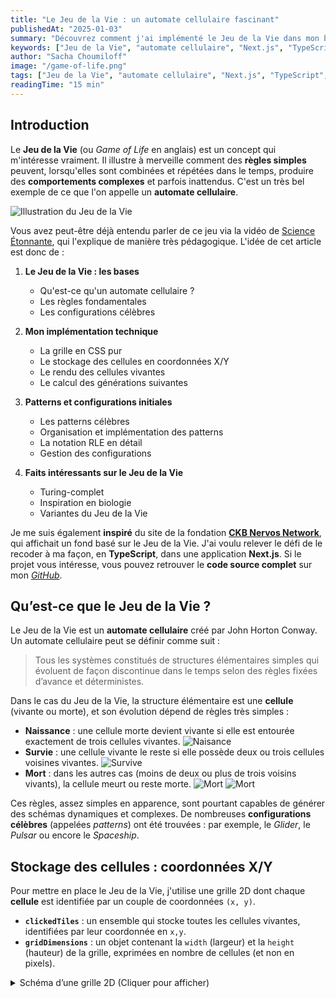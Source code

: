 ```yaml
---
title: "Le Jeu de la Vie : un automate cellulaire fascinant"
publishedAt: "2025-01-03"
summary: "Découvrez comment j'ai implémenté le Jeu de la Vie dans mon blog."
keywords: ["Jeu de la Vie", "automate cellulaire", "Next.js", "TypeScript", "automate cellulaire"]
author: "Sacha Choumiloff"
image: "/game-of-life.png"
tags: ["Jeu de la Vie", "automate cellulaire", "Next.js", "TypeScript", "automate cellulaire"]
readingTime: "15 min"
---
```


## Introduction

Le **Jeu de la Vie** (ou *Game of Life* en anglais) est un concept qui m'intéresse vraiment. Il illustre à merveille comment des **règles simples** peuvent, lorsqu'elles sont combinées et répétées dans le temps, produire des **comportements complexes** et parfois inattendus. C'est un très bel exemple de ce que l'on appelle un **automate cellulaire**.

![Illustration du Jeu de la Vie](/game-of-life.png)

Vous avez peut-être déjà entendu parler de ce jeu via la vidéo de [Science Étonnante](https://www.youtube.com/watch?v=S-W0NX97DB0), qui l'explique de manière très pédagogique. L'idée de cet article est donc de :

1. **Le Jeu de la Vie : les bases**
   - Qu'est-ce qu'un automate cellulaire ?
   - Les règles fondamentales
   - Les configurations célèbres

2. **Mon implémentation technique**
   - La grille en CSS pur
   - Le stockage des cellules en coordonnées X/Y
   - Le rendu des cellules vivantes
   - Le calcul des générations suivantes

3. **Patterns et configurations initiales**
   - Les patterns célèbres
   - Organisation et implémentation des patterns
   - La notation RLE en détail
   - Gestion des configurations

4. **Faits intéressants sur le Jeu de la Vie**
   - Turing-complet
   - Inspiration en biologie
   - Variantes du Jeu de la Vie

Je me suis également **inspiré** du site de la fondation [**CKB Nervos Network**](https://www.nervos.org/), qui affichait un fond basé sur le Jeu de la Vie. J'ai voulu relever le défi de le recoder à ma façon, en **TypeScript**, dans une application **Next.js**. Si le projet vous intéresse, vous pouvez retrouver le **code source complet** sur mon [*GitHub*](https://github.com/SChoumiloff/portfolio-sch).

## Qu’est-ce que le Jeu de la Vie ?

Le Jeu de la Vie est un **automate cellulaire** créé par John Horton Conway. Un automate cellulaire peut se définir comme suit :

> Tous les systèmes constitués de structures élémentaires simples qui évoluent de façon discontinue dans le temps selon des règles fixées d’avance et déterministes.

Dans le cas du Jeu de la Vie, la structure élémentaire est une **cellule** (vivante ou morte), et son évolution dépend de règles très simples :

- **Naissance** : une cellule morte devient vivante si elle est entourée exactement de trois cellules vivantes.
    ![Naisance](/gol-birth.png)
- **Survie** : une cellule vivante le reste si elle possède deux ou trois cellules voisines vivantes.
    ![Survive](/gol-stay.png)
- **Mort** : dans les autres cas (moins de deux ou plus de trois voisins vivants), la cellule meurt ou reste morte.
    ![Mort](/gol-death-less.png)
    ![Mort](/gol-death-much.png)

Ces règles, assez simples en apparence, sont pourtant capables de générer des schémas dynamiques et complexes. De nombreuses **configurations célèbres** (appelées *patterns*) ont été trouvées : par exemple, le *Glider*, le *Pulsar* ou encore le *Spaceship*.

## Stockage des cellules : coordonnées X/Y

Pour mettre en place le Jeu de la Vie, j'utilise une grille 2D dont chaque **cellule** est identifiée par un couple de coordonnées `(x, y)`.

- **`clickedTiles`** : un ensemble qui stocke toutes les cellules vivantes, identifiées par leur coordonnée en `x,y`.
- **`gridDimensions`** : un objet contenant la `width` (largeur) et la `height` (hauteur) de la grille, exprimées en nombre de cellules (et non en pixels).

<details>
<summary>Schéma d’une grille 2D (Cliquer pour afficher)</summary>

```plaintext
        y=0    y=1    y=2    y=3

x=0     (0,0)  (0,1)  (0,2)  (0,3)
x=1     (1,0)  (1,1)  (1,2)  (1,3)
x=2     (2,0)  (2,1)  (2,2)  (2,3)
x=3     (3,0)  (3,1)  (3,2)  (3,3)
```

Dans ce tableau, chaque case **(x,y)** peut être **vivante** ou **morte**. Le Jeu de la Vie se base ensuite sur les règles de naissance, survie et mort pour faire évoluer la grille. Pour appliquer les trois règles essentielles il est nécessaire de connaitre les voisins de chaque cellule.

## Calcul et stockage des voisins

Dans le Jeu de la Vie, chaque cellule vivante ou morte a 8 voisins potentiels (haut, bas, gauche, droite, et diagonales). 

![Voisins](/gol-neighbors.png)

Pour obtenir la liste de ces voisins, on :

1.	Parcourt les décalages possibles -1, 0, +1 en x et y.
2.	Exclut le déplacement (0,0) (la cellule elle-même).
3.	Normalise les coordonnées pour rester dans la grille et tenir compte du “retour” (si on dépasse les bords, on revient à l’autre extrémité).

Ce concept de normalisation donne un effet “tore” à la grille : traverser la bordure haute fait réapparaître en bas, et inversement. Il est propre à mon implémentation, dans le vrai jeu de la vie, la grille est infinie.

```plaintext
   (x-1, y-1) |  (x, y-1)  | (x+1, y-1)
   ------------------------------------
   (x-1, y)   |  (x,y)     | (x+1, y)
   ------------------------------------
   (x-1, y+1) |  (x, y+1)  | (x+1, y+1)
```

Chaque voisin est stocké dans une liste 2D, dont chaque élément est un objet `[x, y]`.

## Évolution du jeu : passage à la génération suivante

Pour passer d’une génération à la suivante, on va :

1.	Lister toutes les cellules à examiner :
    - Celles qui sont vivantes actuellement.
    - Leurs voisins potentiels (car une cellule morte peut éventuellement naître).
2.	Compter le nombre de voisins vivants pour chacune de ces cellules.
3.	Appliquer les règles :
    - Survie : une cellule vivante reste vivante si elle a 2 ou 3 voisins vivants.
    - Naissance : une cellule morte devient vivante si elle a 3 voisins vivants.
    - Mort : dans les autres cas, elle reste ou devient morte.
4.	Construire un nouvel ensemble de cellules vivantes en se basant sur ces règles.

## Intégration et code source

### Architecture 


```plaintext
.
├── layout.tsx
├── Layout.module.css
└── gol
    ├── gol-controls.tsx
    ├── gol-grid.tsx
    ├── useGol.ts
    └── patterns.ts
```

### `layout.tsx`

Le fichier `layout.tsx` est le composant racine de la page. Il contient le code de la grille, les boutons de contrôle et la gestion des évenements permettant de colorier la grille.

#### gestion des évenements

On définit l'action pour colorier la grille comme suit :
Trois événements sont nécessaires pour gérer le coloriage de manière similaire à Paint :

- `onMouseDown` : déclenche le coloriage et active la cellule sur laquelle le clic est effectué.
    ```tsx
        const handleMouseDown = (e: React.MouseEvent<HTMLDivElement>) => {
            const gridPattern = e.currentTarget.querySelector(`.${styles.gridPattern}`);
            if (!gridPattern) return;
            
            const rect = gridPattern.getBoundingClientRect();
            const x = Math.floor((e.clientX - rect.left) / TILE_SIZE);
            const y = Math.floor((e.clientY - rect.top) / TILE_SIZE);
        
            const tileKey = `${x},${y}`;
            setClickedTiles((prev) => {
                const newSet = new Set(prev);
                newSet.add(tileKey);
                return newSet;
            });
        
            setIsSelecting(true);
            setStartTile({ x, y });
        };
    ```
    - active la selection
    - définit la cellule de départ

- `onMouseMove` : continue le coloriage et détermine les nouvelles cellules à activer.
    ```tsx
        const handleMouseMove = (e: React.MouseEvent<HTMLDivElement>) => {
            if (!isSelecting) return;
        
            const gridPattern = e.currentTarget.querySelector(`.${styles.gridPattern}`);
            if (!gridPattern) return;
            
            const rect = gridPattern.getBoundingClientRect();
            const x = Math.floor((e.clientX - rect.left) / TILE_SIZE);
            const y = Math.floor((e.clientY - rect.top) / TILE_SIZE);
        
            const tileKey = `${x},${y}`;
            setClickedTiles((prev) => {
                const newSet = new Set(prev);
                newSet.add(tileKey);
                return newSet;
            });
        };
    ```
    - Si la selection est active, on continue le coloriage et détermine les nouvelles cellules à activer.
    - chaque cellule sont stockées dans un `Set` pour éviter les doublons.
- `onMouseUp` : arrête le coloriage.
    ```tsx
        const handleMouseUp = (e: React.MouseEvent<HTMLDivElement>) => {
            setIsSelecting(false);
        };
    ```
    - arrête la selection

#### Gestion de l'évolution du jeu

C'est aussi dans ce fichier qu'est appelé le hook `useGol` qui gère l'évolution du jeu.

```typescript
const {
    clickedTiles,      // Set des cellules vivantes
    setClickedTiles,   // Fonction pour mettre à jour les cellules
    isGameRunning,     // État du jeu (en cours ou en pause)
    setIsGameRunning,  // Fonction pour démarrer/arrêter le jeu
    isSelecting,       // État de la sélection en cours
    setIsSelecting,    // Fonction pour gérer la sélection
    startTile,         // Point de départ de la sélection
    setStartTile,      // Fonction pour définir le point de départ
    gridDimensions,    // Dimensions de la grille
} = useGameOfLife(TILE_SIZE);
```

### `useGol.ts`

Pour gérer toute la logique du jeu de manière réutilisable, j'ai créé un hook personnalisé `useGol`. Ce hook encapsule :

- L'état du jeu (cellules vivantes, dimensions de la grille)
- La logique de sélection
- Le calcul des générations suivantes
- La gestion du cycle de vie du jeu

C'est dans ce fichier qu'est définie la logique de l'évolution du jeu dont nous avons parlé précédemment.

#### Définition de l'interval de rafraichissement

```tsx  
    useEffect(() => {
        let intervalId: NodeJS.Timeout;
        if (isGameRunning && !isDisabled) {
            intervalId = setInterval(computeNextGeneration, 10000);
        }
        return () => {
            if (intervalId) {
                clearInterval(intervalId);
            }
        };
    }, [isGameRunning, computeNextGeneration, isDisabled]);
```

Ici on définit l'interval de rafraichissement à 10000ms (10s). Toutes les 10 secondes, la fonction `computeNextGeneration` est appelée c'est la focntion qui permet au jeu d'évoluer. 

#### `computeNextGeneration`

Elle permet de calculer la génération suivante en se basant sur le workflow définit précédemment.

**Calcul des voisins**

```tsx
    clickedTiles.forEach(tile => {
        cellsToCheck.add(tile);
        const [x, y] = tile.split(',').map(Number);
        getNeighbors(x, y).forEach(neighbor => cellsToCheck.add(neighbor));
    });
```

**Normalisation des coordonnées**

```tsx
    const normalizeCoordinates = (x: number, y: number): [number, number] => {
        const normalizedX = ((x % gridDimensions.width) + gridDimensions.width) % gridDimensions.width;
        const normalizedY = ((y % gridDimensions.height) + gridDimensions.height) % gridDimensions.height;
        return [normalizedX, normalizedY];
    };
```

La normalisation des coordonnées permet de gérer le retour à l'autre extrémité de la grille. 

**Application des règles du jeu**

```tsx
    if (clickedTiles.has(cell)) {
        if (livingNeighbors === 2 || livingNeighbors === 3) {
            nextGeneration.add(cell);
        }
    } else {
        if (livingNeighbors === 3) {
            nextGeneration.add(cell);
        }
    }
```

### `grid.tsx`

Ce fichier est le composant qui affiche la grille. Il utilise les états du hook `useGol` pour afficher les cellules vivantes et les cellules mortes. La grilles est totalement faite en CSS de la manière suivante : 

#### Le css

```css
    .gridPattern {
        position: fixed;
        top: 0;
        left: 0;
        right: 0;
        bottom: 0;
        z-index: -1;
        background-image: 
            linear-gradient(90deg, 
                var(--grid-color) 1px, 
                transparent 1px
            ),
            linear-gradient(0deg, 
                var(--grid-color) 1px, 
                transparent 1px
            );
        background-size: var(--tile-size) var(--tile-size);
        background-position: 0 0;
    }
```

- **position: fixed** : permet de positionner la grille en haut à gauche de la page.  
- **z-index: -1** : permet de placer la grille en arrière-plan.  
- **top: 0; left: 0; right: 0; bottom: 0;** : permet de couvrir toute la page (fenêtre du device).  
- **background-image** : permet de créer la grille en CSS (dessin de la grille en CSS).  

La grille est composé de deux `linear-gradient` :
- Un premier qui va de gauche à droite.
- Un second qui va de haut en bas.

Chaque `linear-gradient` est composé de deux parties :
- Une couleur de fond (ici `var(--grid-color)`)
- Une couleur de fond transparent

La taille de la grille est définie par la variable `--tile-size` qui est passée en props.

#### Rendu des cellules vivantes

Pour afficher les cellules vivantes sur la grille, j'utilise une approche simple mais efficace. Chaque cellule vivante est représentée par un `div` positionné de manière absolue sur la grille :

```tsx
    {Array.from(clickedTiles).map((key) => {
        const [x, y] = key.split(',').map(Number);
        return (
            <div
                key={key}
                className={styles.activeTile}
                style={{
                    top: y * tileSize + 1 + 'px',
                    left: x * tileSize + 2 + 'px',
                    width: tileSize - 3 + 'px',
                    height: tileSize - 3 + 'px',
                    position: 'absolute',
                    backgroundColor: resolvedTheme === 'dark' ? '#ffffff' : '#000000',
                }}
            />
        );
    })}
```

Ce code fait plusieurs choses intéressantes :

1. **Conversion des coordonnées** : Pour chaque cellule vivante stockée dans `clickedTiles`, je récupère ses coordonnées `x` et `y` à partir de la clé stockée sous forme "x,y".

2. **Positionnement précis** : Je calcule la position exacte de chaque cellule en :
   - Multipliant les coordonnées par la taille d'une cellule (`tileSize`)
   - Ajoutant de petits décalages (+1, +2) pour centrer parfaitement la cellule dans sa case
   - Réduisant légèrement la taille (-3) pour créer une petite marge autour de la cellule

J'avoue ne pas avoir trouvé de meilleure méthode pour positionner les cellules qu'y aller à taton. Si vous avez des idées, n'hésitez pas m'en faire part.

3. **Adaptation au thème** : La couleur de la cellule s'adapte automatiquement au thème choisi :
   - Blanc (`#ffffff`) en mode sombre
   - Noir (`#000000`) en mode clair

Cette approche me permet d'avoir un rendu propre et performant, même avec un grand nombre de cellules vivantes. Le positionnement absolu évite les problèmes de flux et les petits ajustements de position et de taille donnent un aspect visuel agréable à la grille.

## Patterns et configurations initiales

Les **patterns** sont l'un des aspects les plus fascinants du Jeu de la Vie. Ce sont des configurations de cellules qui produisent des comportements particuliers et prévisibles. J'ai implémenté plusieurs patterns célèbres dans mon projet issu du wiki [ConwayLife.com](https://conwaylife.com/wiki/).

### Les patterns célèbres

Dans mon implémentation, j'ai organisé les patterns en trois catégories principales :

1. **Les vaisseaux** (🚀 spaceships) : des structures qui se déplacent
   - Le Planeur (Glider) : le plus simple des vaisseaux
   - Le LWSS (Lightweight Spaceship) : un vaisseau plus complexe
   - Le V232P7H3V0 : un vaisseau très sophistiqué

2. **Les oscillateurs** (💫 oscillators) : des structures qui se répètent
   - Le Clignotant (Blinker) : trois cellules qui alternent
   - La Balise (Beacon) : un oscillateur période 2
   - Le Papillon (Butterfly) : un oscillateur complexe

3. **Les canons** (🚀 guns) : des structures qui génèrent d'autres patterns
   - Le Canon de Gosper : le premier canon à planeurs découvert

### Comment intégrer un pattern dans la grille

Pour gérer ces patterns, j'ai créé une structure de données TypeScript qui les organise de manière claire :

```typescript
export interface Pattern {
    coordinates: number[][];  // Coordonnées des cellules
    name: string;            // Nom du pattern
    emoji: string;           // Emoji représentatif
    description?: string;    // Description optionnelle
}

export interface PatternCategory {
    name: string;
    patterns: Record<string, Pattern>;
}
```

### Matrice vs RLE

J'utilise deux approches pour stocker les patterns :

1. **La notation matricielle** : pour les patterns simples
```typescript
// Exemple du Planeur (Glider)
coordinates: [[0, 1], [1, 2], [2, 0], [2, 1], [2, 2]]
```

2. **Le format RLE** (Run Length Encoded) : pour les patterns complexes
```typescript
const loaferPattern = `14bobo7bobo$3b2o11bo7bo11b2o$5bo10b2o5b2o10bo$...`;

// Fonction de parsing RLE
export const parseRLE = (rle: string): number[][] => {
    // ... code de parsing ...
};
```

Le format RLE est particulièrement intéressant car il permet de :
- Compresser efficacement les grands patterns
- Faciliter le partage et l'importation de patterns
- Réduire les erreurs de saisie

### La notation RLE (Run Length Encoding)

La notation **RLE** (Run Length Encoding) est une méthode de compression très utilisée dans le Jeu de la Vie. Elle permet de décrire des patterns complexes de manière concise. Voici comment elle fonctionne :

#### Les règles de base
- `o` : représente une cellule vivante
- `b` : représente une cellule morte
- `$` : indique un saut de ligne
- `!` : marque la fin du pattern
- Les nombres devant ces symboles indiquent une répétition

Par exemple :
```plaintext
2o3b2o    = oo...oo     (o = vivante, . = morte)
```

#### Un exemple concret : le Papillon

Prenons le pattern du Papillon que j'ai implémenté :
```typescript
const loaferPattern = `14bobo7bobo$3b2o11bo7bo11b2o$5bo10b2o5b2o10bo$...`;
```

Ce code RLE se décode ainsi :
- `14b` : 14 cellules mortes
- `obo` : vivante, morte, vivante
- `7b` : 7 cellules mortes
- `obo` : vivante, morte, vivante
- `$` : nouvelle ligne

#### Le décodeur RLE

Pour transformer ce format en coordonnées utilisables, j'ai créé une fonction de parsing :

```typescript
export const parseRLE = (rle: string): number[][] => {
    const result: number[][] = [];
    let currentX = 0;
    let currentY = 0;
    
    const pattern = rle.split('\n')
        .filter(line => !line.startsWith('#') && !line.startsWith('x'))
        .join('')
        .replace('!', '');
    
    let count = '';
    
    for (let i = 0; i < pattern.length; i++) {
        const char = pattern[i];
        if (char >= '0' && char <= '9') {
            count += char;
            continue;
        }
        
        const repeat = count === '' ? 1 : parseInt(count);
        count = '';
        switch (char) {
            case 'b':
                currentX += repeat;
                break;
            case 'o':
                for (let j = 0; j < repeat; j++) {
                    result.push([currentX + j, currentY]);
                }
                currentX += repeat;
                break;
            case '$':
                currentY += repeat;
                currentX = 0;
                break;
        }
    }
    
    return result;
};
```

Cette fonction :
1. **Nettoie** le code RLE en retirant les commentaires et métadonnées
2. **Parcourt** chaque caractère du pattern
3. **Gère les répétitions** en interprétant les nombres
4. **Convertit** les symboles en coordonnées (x,y)

L'avantage de cette notation est qu'elle permet de stocker des patterns très complexes de manière très compacte. Par exemple, le pattern V232P7H3V0 (un vaisseau complexe) peut être stocké en quelques lignes de RLE au lieu de centaines de coordonnées.

#### Utilisation pratique

Une fois décodé, le pattern peut être utilisé directement dans notre grille :

```typescript
const V232P7H3V0 = {
    name: "V232P7H3V0",
    emoji: "🚀",
    coordinates: parseRLE(V232P7H3V0Pattern),
    description: "Le plus petit vaisseau connu se déplaçant à une vitesse de 3 cases toutes les 7 générations"
};
```

Cette approche me permet de :
- Facilement **importer** des patterns depuis d'autres sources
- **Maintenir** une bibliothèque de patterns de manière efficace
- **Partager** des configurations complexes sans erreur

### Les configurations initiales

Pour placer un pattern sur la grille, j'utilise une fonction `generatePattern` qui :
1. Prend les coordonnées du pattern
2. Ajoute un offset pour le positionnement
3. Retourne un Set de cellules vivantes

```typescript
export const generatePattern = (
    coordinates: number[][], 
    offsetX: number = 10, 
    offsetY: number = 10
): Set<string> => {
    const newTiles = new Set<string>();
    coordinates.forEach(([x, y]) => {
        newTiles.add(`${x + offsetX},${y + offsetY}`);
    });
    return newTiles;
};
```

Cette approche me permet d'avoir une bibliothèque de patterns facilement extensible et réutilisable. Les utilisateurs peuvent ainsi expérimenter avec différentes configurations initiales et observer leurs évolutions fascinantes.

## Faits intéressants sur le Jeu de la Vie

- Le jeu de la vie est reconnu comme Turing-complet, ce qui signifie qu’il peut simuler n’importe quel calcul qu’une machine de Turing universelle peut effectuer. Pour les plus courageux d'entre vous, vous pouvez consulter l’article [Computing backwards with Game of Life, part 1: wires and circuits](https://arxiv.org/pdf/2308.10198) de Ville Salo et Ilkka Törmä, publié en août 2023.
- Le Jeu de la vie illustre des concepts de la biologie, notamment l’auto-organisation et l’émergence de la complexité à partir de règles simples. Il a inspiré des recherches en vie artificielle, explorant comment des systèmes simples peuvent donner naissance à des comportements complexes. 
- Depuis sa création, de nombreuses variantes du Jeu de la vie ont été développées, modifiant les règles ou la structure de la grille. Ces adaptations permettent d’explorer une diversité de comportements et de complexités, élargissant le champ d’étude des automates cellulaires. on peut citer [HighLife](https://conwaylife.com/wiki/OCA:HighLife), [Lenia](https://chakazul.github.io/lenia.html) et pleins d'autres. 

## Conclusion 

Le Jeu de la Vie est un concept fascinant qui illustre parfaitement comment des règles simples peuvent produire des comportements complexes. J'ai pu apprendre beaucoup en implémentant ce jeu dans mon blog, et j'espère que cet article vous aura également intéressé. Si vous avez des questions ou des suggestions, n'hésitez pas à me contacter.

Merci pour votre lecture !
